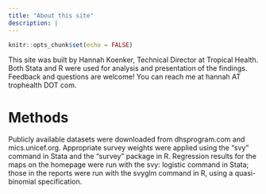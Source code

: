 ```yaml
---
title: "About this site"
description: |
---
```


```r
knitr::opts_chunk$set(echo = FALSE)
```

This site was built by Hannah Koenker, Technical Director at Tropical Health. Both Stata and R were used for analysis and presentation of the findings. Feedback and questions are welcome! You can reach me at hannah AT trophealth DOT com.

<h1>Methods</h1>
Publicly available datasets were downloaded from dhsprogram.com and mics.unicef.org. Appropriate survey weights were applied using the "svy" command in Stata and the "survey" package in R. Regression results for the maps on the homepage were run with the svy: logistic command in Stata; those in the reports were run with the svyglm command in R, using a quasi-binomial specification.